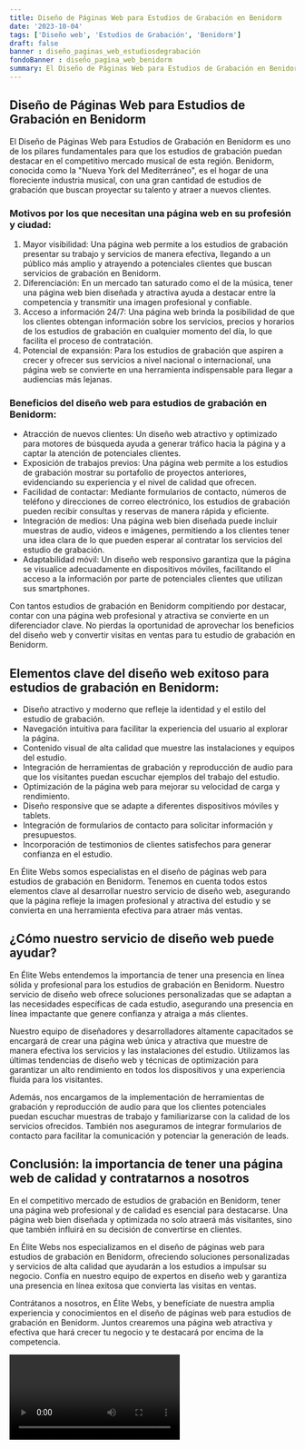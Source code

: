 ```yaml
---
title: Diseño de Páginas Web para Estudios de Grabación en Benidorm
date: '2023-10-04'
tags: ['Diseño web', 'Estudios de Grabación', 'Benidorm']
draft: false
banner : diseño_paginas_web_estudiosdegrabación
fondoBanner : diseño_pagina_web_benidorm
summary: El Diseño de Páginas Web para Estudios de Grabación en Benidorm es uno de los pilares fundamentales para que los estudios de grabación puedan destacar en el competitivo mercado musical de esta región. Benidorm, conocida como la Nueva York del Mediterráneo, es el hogar de una floreciente industria musical, con una gran cantidad de estudios de grabación que buscan proyectar su talento y atraer a nuevos clientes.
---
```


## Diseño de Páginas Web para Estudios de Grabación en Benidorm

El Diseño de Páginas Web para Estudios de Grabación en Benidorm es uno de los pilares fundamentales para que los estudios de grabación puedan destacar en el competitivo mercado musical de esta región. Benidorm, conocida como la "Nueva York del Mediterráneo", es el hogar de una floreciente industria musical, con una gran cantidad de estudios de grabación que buscan proyectar su talento y atraer a nuevos clientes.

### Motivos por los que necesitan una página web en su profesión y ciudad:
1. Mayor visibilidad: Una página web permite a los estudios de grabación presentar su trabajo y servicios de manera efectiva, llegando a un público más amplio y atrayendo a potenciales clientes que buscan servicios de grabación en Benidorm.
2. Diferenciación: En un mercado tan saturado como el de la música, tener una página web bien diseñada y atractiva ayuda a destacar entre la competencia y transmitir una imagen profesional y confiable.
3. Acceso a información 24/7: Una página web brinda la posibilidad de que los clientes obtengan información sobre los servicios, precios y horarios de los estudios de grabación en cualquier momento del día, lo que facilita el proceso de contratación.
4. Potencial de expansión: Para los estudios de grabación que aspiren a crecer y ofrecer sus servicios a nivel nacional o internacional, una página web se convierte en una herramienta indispensable para llegar a audiencias más lejanas.

### Beneficios del diseño web para estudios de grabación en Benidorm:
- Atracción de nuevos clientes: Un diseño web atractivo y optimizado para motores de búsqueda ayuda a generar tráfico hacia la página y a captar la atención de potenciales clientes.
- Exposición de trabajos previos: Una página web permite a los estudios de grabación mostrar su portafolio de proyectos anteriores, evidenciando su experiencia y el nivel de calidad que ofrecen.
- Facilidad de contactar: Mediante formularios de contacto, números de teléfono y direcciones de correo electrónico, los estudios de grabación pueden recibir consultas y reservas de manera rápida y eficiente.
- Integración de medios: Una página web bien diseñada puede incluir muestras de audio, videos e imágenes, permitiendo a los clientes tener una idea clara de lo que pueden esperar al contratar los servicios del estudio de grabación.
- Adaptabilidad móvil: Un diseño web responsivo garantiza que la página se visualice adecuadamente en dispositivos móviles, facilitando el acceso a la información por parte de potenciales clientes que utilizan sus smartphones.

Con tantos estudios de grabación en Benidorm compitiendo por destacar, contar con una página web profesional y atractiva se convierte en un diferenciador clave. No pierdas la oportunidad de aprovechar los beneficios del diseño web y convertir visitas en ventas para tu estudio de grabación en Benidorm.

<GifSeo />

<Cta />

## Elementos clave del diseño web exitoso para estudios de grabación en Benidorm:

- Diseño atractivo y moderno que refleje la identidad y el estilo del estudio de grabación.
- Navegación intuitiva para facilitar la experiencia del usuario al explorar la página.
- Contenido visual de alta calidad que muestre las instalaciones y equipos del estudio.
- Integración de herramientas de grabación y reproducción de audio para que los visitantes puedan escuchar ejemplos del trabajo del estudio.
- Optimización de la página web para mejorar su velocidad de carga y rendimiento.
- Diseño responsive que se adapte a diferentes dispositivos móviles y tablets.
- Integración de formularios de contacto para solicitar información y presupuestos.
- Incorporación de testimonios de clientes satisfechos para generar confianza en el estudio.

En Élite Webs somos especialistas en el diseño de páginas web para estudios de grabación en Benidorm. Tenemos en cuenta todos estos elementos clave al desarrollar nuestro servicio de diseño web, asegurando que la página refleje la imagen profesional y atractiva del estudio y se convierta en una herramienta efectiva para atraer más ventas. 

## ¿Cómo nuestro servicio de diseño web puede ayudar?

En Élite Webs entendemos la importancia de tener una presencia en línea sólida y profesional para los estudios de grabación en Benidorm. Nuestro servicio de diseño web ofrece soluciones personalizadas que se adaptan a las necesidades específicas de cada estudio, asegurando una presencia en línea impactante que genere confianza y atraiga a más clientes.

Nuestro equipo de diseñadores y desarrolladores altamente capacitados se encargará de crear una página web única y atractiva que muestre de manera efectiva los servicios y las instalaciones del estudio. Utilizamos las últimas tendencias de diseño web y técnicas de optimización para garantizar un alto rendimiento en todos los dispositivos y una experiencia fluida para los visitantes.

Además, nos encargamos de la implementación de herramientas de grabación y reproducción de audio para que los clientes potenciales puedan escuchar muestras de trabajo y familiarizarse con la calidad de los servicios ofrecidos. También nos aseguramos de integrar formularios de contacto para facilitar la comunicación y potenciar la generación de leads.

## Conclusión: la importancia de tener una página web de calidad y contratarnos a nosotros

En el competitivo mercado de estudios de grabación en Benidorm, tener una página web profesional y de calidad es esencial para destacarse. Una página web bien diseñada y optimizada no solo atraerá más visitantes, sino que también influirá en su decisión de convertirse en clientes. 

En Élite Webs nos especializamos en el diseño de páginas web para estudios de grabación en Benidorm, ofreciendo soluciones personalizadas y servicios de alta calidad que ayudarán a los estudios a impulsar su negocio. Confía en nuestro equipo de expertos en diseño web y garantiza una presencia en línea exitosa que convierta las visitas en ventas.

Contrátanos a nosotros, en Élite Webs, y benefíciate de nuestra amplia experiencia y conocimientos en el diseño de páginas web para estudios de grabación en Benidorm. Juntos crearemos una página web atractiva y efectiva que hará crecer tu negocio y te destacará por encima de la competencia.

<Video />

<CtaBot job='Estudios de Grabación' city='Benidorm'/>

<Gmaps query='Benidorm+españa+maps' />